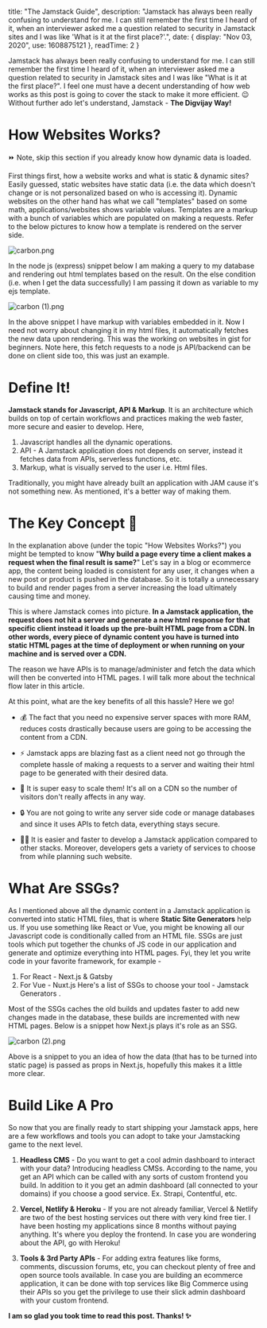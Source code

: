 
  title: "The Jamstack Guide",
  description: "Jamstack has always been really confusing to understand for me. I can still remember the first time I heard of it, when an interviewer asked me a question related to security in Jamstack sites and I was like 'What is it at the first place?'.",
  date: {
    display: "Nov 03, 2020",
    use: 1608875121
  },
  readTime: 2 
}


Jamstack has always been really confusing to understand for me. I can still remember the first time I heard of it, when an interviewer asked me a question related to security in Jamstack sites and I was like "What is it at the first place?". I feel one must have a decent understanding of how web works as this post is going to cover the stack to make it more efficient. 😉 Without further ado let's understand, Jamstack - **The Digvijay Way!**

# How Websites Works?

⏩ Note, skip this section if you already know how dynamic data is loaded.

First things first, how a website works and what is static & dynamic sites? Easily guessed, static websites have static data (i.e. the data which doesn't change or is not personalized based on who is accessing it). Dynamic websites on the other hand has what we call "templates" based on some math, applications/websites shows variable values. Templates are a markup with a bunch of variables which are populated on making a requests. Refer to the below pictures to know how a template is rendered on the server side.


![carbon.png](https://cdn.hashnode.com/res/hashnode/image/upload/v1604418159203/ssZy9KBMZ.png)

In the node js (express) snippet below I am making a query to my database and rendering out html templates based on the result. On the else condition (i.e. when I get the data successfully) I am passing it down as variable to my ejs template.


![carbon (1).png](https://cdn.hashnode.com/res/hashnode/image/upload/v1604418179527/4d3Ahim2t.png)

In the above snippet I have markup with variables embedded in it. Now I need not worry about changing it in my html files, it automatically fetches the new data upon rendering.
This was the working on websites in gist for beginners. Note here, this fetch requests to a node js API/backend can be done on client side too, this was just an example.

# Define It!

**Jamstack stands for Javascript, API & Markup**. It is an architecture which builds on top of certain workflows and practices making the web faster, more secure and easier to develop. Here,

1. Javascript handles all the dynamic operations.
2. API - A Jamstack application does not depends on server, instead it fetches data from APIs, serverless functions, etc.
3. Markup, what is visually served to the user i.e. Html files.

Traditionally, you might have already built an application with JAM cause it's not something new. As mentioned, it's a better way of making them. 

# The Key Concept 📎

In the explanation above (under the topic "How Websites Works?") you might be tempted to know "**Why build a page every time a client makes a request when the final result is same?**" Let's say in a blog or ecommerce app, the content being loaded is consistent for any user, it changes when a new post or product is pushed in the database. So it is totally a unnecessary to build and render pages from a server increasing the load ultimately causing time and money.

This is where Jamstack comes into picture. **In a Jamstack application, the request does not hit a server and generate a new html response for that specific client instead it loads up the pre-built HTML page from a CDN. In other words, every piece of dynamic content you have is turned into static HTML pages at the time of deployment or when running on your machine and is served over a CDN.**

The reason we have APIs is to manage/administer and fetch the data which will then be converted into HTML pages. I will talk more about the technical flow later in this article.

At this point, what are the key benefits of all this hassle? Here we go!


- 💰 The fact that you need no expensive server spaces with more RAM, reduces costs drastically because users are going to be accessing the content from a CDN.

- ⚡ Jamstack apps are blazing fast as a client need not go through the complete hassle of making a requests to a server and waiting their html page to be generated with their desired data.

- 🚀 It is super easy to scale them! It's all on a CDN so the number of visitors don't really affects in any way.

- 🔒 You are not going to write any server side code or manage databases and since it uses APIs to fetch data, everything stays secure.

- 👨‍💻 It is easier and faster to develop a Jamstack application compared to other stacks. Moreover, developers gets a variety of services to choose from while planning such website.

# What Are SSGs?

As I mentioned above all the dynamic content in a Jamstack application is converted into static HTML files, that is where **Static Site Generators** help us. If you use something like React or Vue, you might be knowing all our Javascript code is conditionally called from an HTML file. SSGs are just tools which put together the chunks of JS code in our application and generate and optimize everything into HTML pages. Fyi, they let you write code in your favorite framework, for example -

1. For React - Next.js & Gatsby
2. For Vue - Nuxt.js
Here's a list of SSGs to choose your tool - Jamstack Generators .

Most of the SSGs caches the old builds and updates faster to add new changes made in the database, these builds are incremented with new HTML pages. Below is a snippet how Next.js plays it's role as an SSG.


![carbon (2).png](https://cdn.hashnode.com/res/hashnode/image/upload/v1604418460596/tbok45mUB.png)

Above is a snippet to you an idea of how the data (that has to be turned into static page) is passed as props in Next.js, hopefully this makes it a little more clear.

# Build Like A Pro

So now that you are finally ready to start shipping your Jamstack apps, here are a few workflows and tools you can adopt to take your Jamstacking game to the next level.

1. **Headless CMS** - Do you want to get a cool admin dashboard to interact with your data? Introducing headless CMSs. According to the name, you get an API which can be called with any sorts of custom frontend you build. In addition to it you get an admin dashboard (all connected to your domains) if you choose a good service. Ex. Strapi, Contentful, etc.

2. **Vercel, Netlify & Heroku** - If you are not already familiar, Vercel & Netlify are two of the best hosting services out there with very kind free tier. I have been hosting my applications since 8 months without paying anything. It's where you deploy the frontend. In case you are wondering about the API, go with Heroku!

3. **Tools & 3rd Party APIs** - For adding extra features like forms, comments, discussion forums, etc, you can checkout plenty of free and open source tools available. In case you are building an ecommerce application, it can be done with top services like Big Commerce using their APIs so you get the privilege to use their slick admin dashboard with your custom frontend.

**I am so glad you took time to read this post. Thanks! ✨**